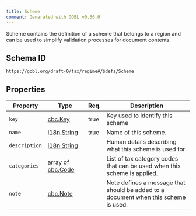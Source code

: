 ```yaml
---
title: Scheme
comment: Generated with GOBL v0.36.0
---
```


Scheme contains the definition of a scheme that belongs to a region and can be used to simplify validation processes for document contents.

## Schema ID

`https://gobl.org/draft-0/tax/regime#/$defs/Scheme`

## Properties

| Property      | Type                                   | Req. | Description                                                                         |
|---------------|----------------------------------------|------|-------------------------------------------------------------------------------------|
| `key`         | [cbc.Key](/draft-0/cbc/key)            | true | Key used to identify this scheme                                                    |
| `name`        | [i18n.String](/draft-0/i18n/string)    | true | Name of this scheme.                                                                |
| `description` | [i18n.String](/draft-0/i18n/string)    |      | Human details describing what this scheme is used for.                              |
| `categories`  | array of [cbc.Code](/draft-0/cbc/code) |      | List of tax category codes that can be used when this scheme is applied.            |
| `note`        | [cbc.Note](/draft-0/cbc/note)          |      | Note defines a message that should be added to a document when this scheme is used. |

